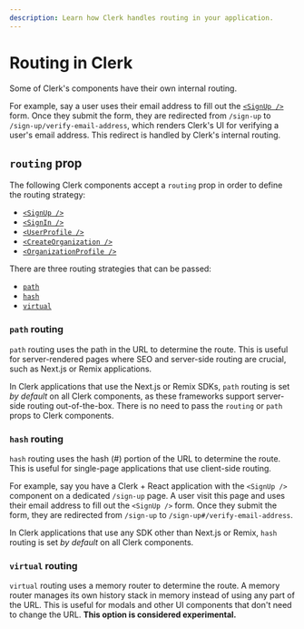 ```yaml
---
description: Learn how Clerk handles routing in your application.
---
```


# Routing in Clerk

Some of Clerk's components have their own internal routing.

For example, say a user uses their email address to fill out the [`<SignUp />`](/docs/components/authentication/sign-up) form. Once they submit the form, they are redirected from `/sign-up` to `/sign-up/verify-email-address`, which renders Clerk's UI for verifying a user's email address. This redirect is handled by Clerk's internal routing.

## `routing` prop

The following Clerk components accept a `routing` prop in order to define the routing strategy:

- [`<SignUp />`](/docs/components/authentication/sign-up)
- [`<SignIn />`](/docs/components/authentication/sign-in)
- [`<UserProfile />`](/docs/components/user/user-profile)
- [`<CreateOrganization />`](/docs/components/organization/create-organization)
- [`<OrganizationProfile />`](/docs/components/organization/organization-profile)

There are three routing strategies that can be passed:

- [`path`](#path-routing)
- [`hash`](#hash-routing)
- [`virtual`](#virtual-routing)

### `path` routing

`path` routing uses the path in the URL to determine the route. This is useful for server-rendered pages where SEO and server-side routing are crucial, such as Next.js or Remix applications.

In Clerk applications that use the Next.js or Remix SDKs, `path` routing is set *by default* on all Clerk components, as these frameworks support server-side routing out-of-the-box. There is no need to pass the `routing` or `path` props to Clerk components.

### `hash` routing

`hash` routing uses the hash (#) portion of the URL to determine the route. This is useful for single-page applications that use client-side routing.

For example, say you have a Clerk + React application with the `<SignUp />` component on a dedicated `/sign-up` page. A user visit this page and uses their email address to fill out the `<SignUp />` form. Once they submit the form, they are redirected from `/sign-up` to `/sign-up#/verify-email-address`.

In Clerk applications that use any SDK other than Next.js or Remix, `hash` routing is set *by default* on all Clerk components.

### `virtual` routing

`virtual` routing uses a memory router to determine the route. A memory router manages its own history stack in memory instead of using any part of the URL. This is useful for modals and other UI components that don't need to change the URL. **This option is considered experimental.**
